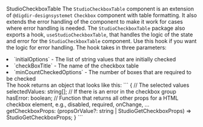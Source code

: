 
<Meta of={StudioCheckboxTableStories} />

<StudioHeading level={1}>StudioCheckboxTable</StudioHeading>
<StudioParagraph>
  The `StudioCheckboxTable` component is an extension of `@digdir-designsystemet` `Checkbox`
  component with table formatting. It also extends the error handling of the component to make it
  work for cases where error handling is needed.
</StudioParagraph>
<StudioParagraph>
  The `StudioCheckboxTable` package also exports a hook, `useStudioCheckboxTable`, that handles
  the logic of the state and error for the `StudioCheckboxTable` component. Use this hook if you
  want the logic for error handling. The hook takes in three parameters:
  <li>`initialOptions` - The list of string values that are initially checked</li>
  <li>`checkBoxTitle` - The name of the checkbox table</li>
  <li>`minCountCheckedOptions` - The number of boxes that are required to be checked</li>
</StudioParagraph>
<StudioParagraph>
  The hook returns an object that looks like this:
  ```
  {
    // The selected values
    selectedValues: string[];
    // If there is an error in the checkbox group
    hasError: boolean;
    // Function that returns all other props for a HTML checkbox element, e.g., disabled, required, onChange, ...
    getCheckboxProps: (propsOrValue?: string | StudioGetCheckboxProps) => StudioGetCheckboxProps;
  }
```
</StudioParagraph>

<Canvas of={StudioCheckboxTableStories.Preview} />
